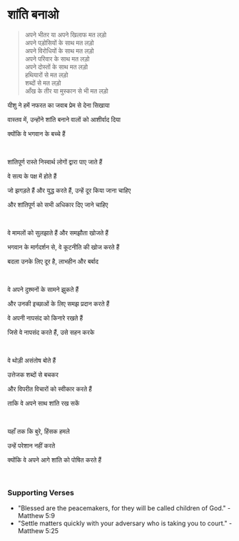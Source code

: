 # शांति बनाओ

> अपने भीतर या अपने खिलाफ मत लड़ो  
> अपने पड़ोसियों के साथ मत लड़ो  
> अपने विरोधियों के साथ मत लड़ो  
> अपने परिवार के साथ मत लड़ो  
> अपने दोस्तों के साथ मत लड़ो  
> हथियारों से मत लड़ो  
> शब्दों से मत लड़ो  
> आँख के तीर या मुस्कान से भी मत लड़ो  

यीशु ने हमें नफरत का जवाब प्रेम से देना सिखाया  

वास्तव में, उन्होंने शांति बनाने वालों को आशीर्वाद दिया  

क्योंकि वे भगवान के बच्चे हैं  

<p></p>

<br />

शांतिपूर्ण रास्ते निस्वार्थ लोगों द्वारा पाए जाते हैं  

वे सत्य के पक्ष में होते हैं  

जो झगड़ते हैं और युद्ध करते हैं, उन्हें दूर किया जाना चाहिए  

और शांतिपूर्ण को सभी अधिकार दिए जाने चाहिए  

<br />

वे मामलों को सुलझाते हैं और समझौता खोजते हैं  

भगवान के मार्गदर्शन से, वे कूटनीति की खोज करते हैं  

बदला उनके लिए दूर है, लाभहीन और बर्बाद  

<p></p>

<br />

वे अपने दुश्मनों के सामने झुकते हैं  

और उनकी इच्छाओं के लिए समझ प्रदान करते हैं  

वे अपनी नापसंद को किनारे रखते हैं  

जिसे वे नापसंद करते हैं, उसे सहन करके  

<br />

वे थोड़ी असंतोष बोते हैं  

उत्तेजक शब्दों से बचकर  

और विपरीत विचारों को स्वीकार करते हैं  

ताकि वे अपने साथ शांति रख सकें  

<br />

यहाँ तक कि बुरे, हिंसक हमले  

उन्हें परेशान नहीं करते  

क्योंकि वे अपने आगे शांति को पोषित करते हैं  

<p></p>

<br />

### Supporting Verses

- "Blessed are the peacemakers, for they will be called children of God." - Matthew 5:9  
- "Settle matters quickly with your adversary who is taking you to court." - Matthew 5:25  
